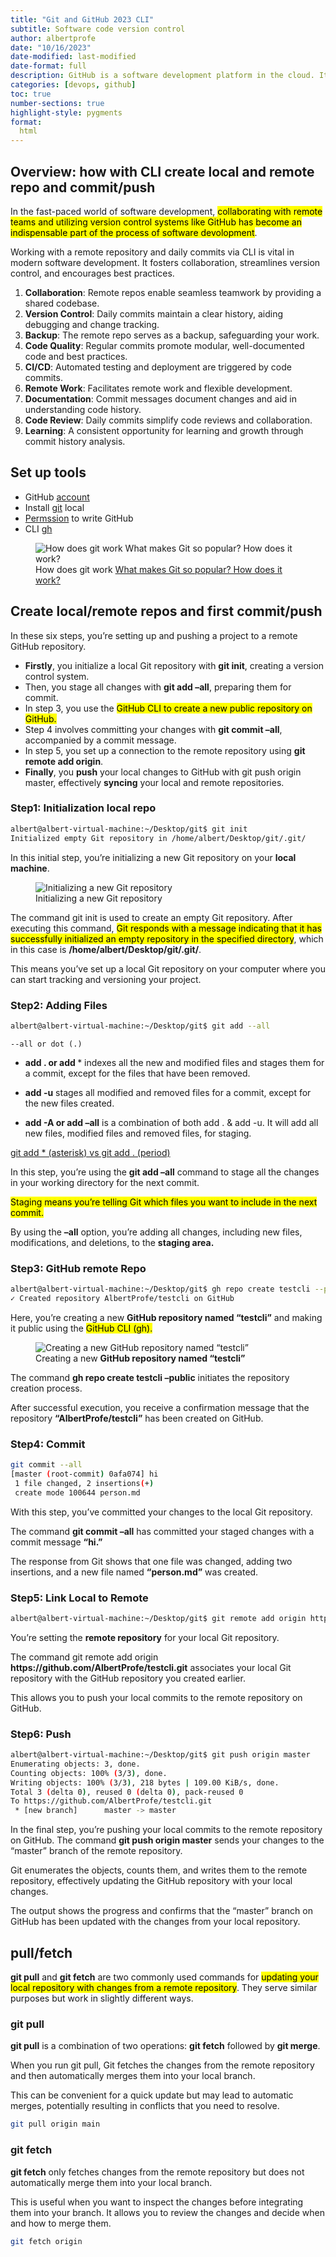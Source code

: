 ```yaml
---
title: "Git and GitHub 2023 CLI"
subtitle: Software code version control
author: albertprofe
date: "10/16/2023"
date-modified: last-modified
date-format: full
description: GitHub is a software development platform in the cloud. It's used for storing, tracking, and collaborating on software projects.
categories: [devops, github]
toc: true
number-sections: true
highlight-style: pygments
format:
  html
---
```





## Overview: how with CLI create local and remote repo and commit/push

In the fast-paced world of software development, <mark>collaborating with remote teams and utilizing version control systems like GitHub has become an indispensable part of the process of software devolopment</mark>.

Working with a remote repository and daily commits via CLI is vital in modern software development. It fosters collaboration, streamlines version control, and encourages best practices.

1. **Collaboration**: Remote repos enable seamless teamwork by providing a shared codebase.
2. **Version Control**: Daily commits maintain a clear history, aiding debugging and change tracking.
3. **Backup**: The remote repo serves as a backup, safeguarding your work.
4. **Code Quality**: Regular commits promote modular, well-documented code and best practices.
5. **CI/CD**: Automated testing and deployment are triggered by code commits.
6. **Remote Work**: Facilitates remote work and flexible development.
7. **Documentation**: Commit messages document changes and aid in understanding code history.
8. **Code Review**: Daily commits simplify code reviews and collaboration.
9. **Learning**: A consistent opportunity for learning and growth through commit history analysis.


## Set up tools


- GitHub [account](https://github.com/)
- Install [git](/devops/devops-vc-git.qmd) local
- [Permssion](/devops/devops-vc-github.qmd) to write GitHub
- CLI [gh](https://cli.github.com/)
  

![How does git work [What makes Git so popular? How does it work?
](https://twitter.com/sahnlam/status/1718104645665693906?s=66&t=xbjPqD-fcUFZjmL-Bgbf2Q)](/images/devops/git-flow.jpeg)



## Create local/remote repos and first commit/push

In these six steps, you're setting up and pushing a project to a remote GitHub repository.

- **Firstly**, you initialize a local Git repository with **git init**, creating a version control system.
- Then, you stage all changes with **git add --all**, preparing them for commit.
- In step 3, you use the <mark>GitHub CLI to create a new public repository on GitHub.</mark>
- Step 4 involves committing your changes with **git commit --all**, accompanied by a commit message.
- In step 5, you set up a connection to the remote repository using **git remote add origin**.
- **Finally**, you **push** your local changes to GitHub with git push origin master, effectively **syncing** your local and remote repositories.

### Step1: Initialization local repo

``` .bash
albert@albert-virtual-machine:~/Desktop/git$ git init
Initialized empty Git repository in /home/albert/Desktop/git/.git/
```

In this initial step, you're initializing a new Git repository on your **local machine**.

![Initializing a new Git repository](/images/devops/gitgh1.png)

The command git init is used to create an empty Git repository. After executing this command, <mark>Git responds with a message indicating that it has successfully initialized an empty repository in the specified directory</mark>, which in this case is **/home/albert/Desktop/git/.git/**.

This means you've set up a local Git repository on your computer where you can start tracking and versioning your project.

### Step2: Adding Files

``` .bash
albert@albert-virtual-machine:~/Desktop/git$ git add --all
```
::: {.column-margin}
``--all or dot (.)``

- **add . or add *** indexes all the new and modified files and stages them for a commit, except for the files that have been removed.
  
- **add -u** stages all modified and removed files for a commit, except for the new files created.
  
- **add -A or add –all** is a combination of both add . & add -u. It will add all new files, modified files and removed files, for staging.

[git add * (asterisk) vs git add . (period)](https://stackoverflow.com/questions/26042390/git-add-asterisk-vs-git-add-period)
:::


In this step, you're using the **git add --all** command to stage all the changes in your working directory for the next commit.

<mark>Staging means you're telling Git which files you want to include in the next commit.</mark>

By using the **--all** option, you're adding all changes, including new files, modifications, and deletions, to the **staging area.**




### Step3: GitHub remote Repo

``` .bash
albert@albert-virtual-machine:~/Desktop/git$ gh repo create testcli --public
✓ Created repository AlbertProfe/testcli on GitHub
```
Here, you're creating a new **GitHub repository named "testcli"** and making it public using the <mark>GitHub CLI (gh).</mark>

![Creating a new **GitHub repository named "testcli"**](/images/devops/gitgh2.png)

The command **gh repo create testcli --public** initiates the repository creation process.

After successful execution, you receive a confirmation message that the repository **"AlbertProfe/testcli"** has been created on GitHub.

### Step4: Commit

``` .bash
git commit --all
[master (root-commit) 0afa074] hi
 1 file changed, 2 insertions(+)
 create mode 100644 person.md
```

With this step, you've committed your changes to the local Git repository.

The command **git commit --all** has committed your staged changes with a commit message **"hi."**

The response from Git shows that one file was changed, adding two insertions, and a new file named **"person.md"** was created.

### Step5: Link Local to Remote

``` .bash
albert@albert-virtual-machine:~/Desktop/git$ git remote add origin https://github.com/AlbertProfe/testcli.git
```

You're setting the **remote repository** for your local Git repository.

The command git remote add origin **https://github.com/AlbertProfe/testcli.git** associates your local Git repository with the GitHub repository you created earlier.

This allows you to push your local commits to the remote repository on GitHub.


### Step6: Push

``` .bash
albert@albert-virtual-machine:~/Desktop/git$ git push origin master
Enumerating objects: 3, done.
Counting objects: 100% (3/3), done.
Writing objects: 100% (3/3), 218 bytes | 109.00 KiB/s, done.
Total 3 (delta 0), reused 0 (delta 0), pack-reused 0
To https://github.com/AlbertProfe/testcli.git
 * [new branch]      master -> master
```

In the final step, you're pushing your local commits to the remote repository on GitHub. The command **git push origin master** sends your changes to the "master" branch of the remote repository.

Git enumerates the objects, counts them, and writes them to the remote repository, effectively updating the GitHub repository with your local changes.

The output shows the progress and confirms that the "master" branch on GitHub has been updated with the changes from your local repository.


## pull/fetch

**git pull** and **git fetch** are two commonly used commands for <mark>updating your local repository with changes from a remote repository</mark>. They serve similar purposes but work in slightly different ways.

### git pull

**git pull** is a combination of two operations: **git fetch** followed by **git merge**.

When you run git pull, Git fetches the changes from the remote repository and then automatically merges them into your local branch.

This can be convenient for a quick update but may lead to automatic merges, potentially resulting in conflicts that you need to resolve.


``` .bash
git pull origin main
```

### git fetch

**git fetch** only fetches changes from the remote repository but does not automatically merge them into your local branch.

This is useful when you want to inspect the changes before integrating them into your branch. It allows you to review the changes and decide when and how to merge them.


``` .bash
git fetch origin
```



